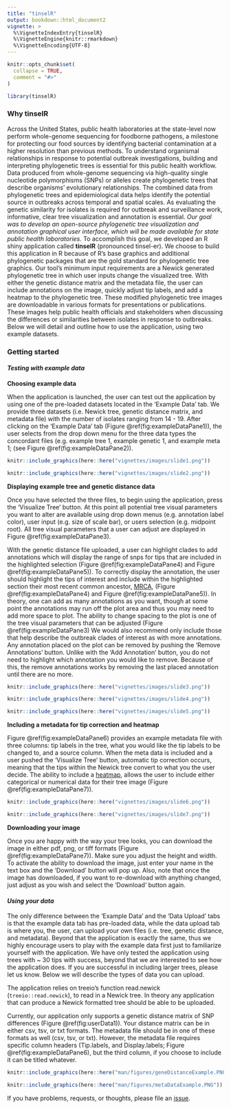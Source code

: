 ```yaml
---
title: "tinselR"
output: bookdown::html_document2
vignette: >
  %\VignetteIndexEntry{tinselR}
  %\VignetteEngine{knitr::rmarkdown}
  %\VignetteEncoding{UTF-8}
---
```


```r
knitr::opts_chunk$set(
  collapse = TRUE,
  comment = "#>"
)
```

```r
library(tinselR)
```

### Why tinselR

Across the United States, public health laboratories at the state-level now
perform whole-genome sequencing for foodborne pathogens, a milestone for
protecting our food sources by identifying bacterial contamination at a higher
resolution than previous methods. To understand organismal relationships in
response to potential outbreak investigations, building and interpreting
phylogenetic trees is essential for this public health workflow. Data produced
from whole-genome sequencing via high-quality single nucleotide polymorphisms
(SNPs) or alleles create phylogenetic trees that describe organisms'
evolutionary relationships. The combined data from phylogenetic trees and
epidemiological data helps identify the potential source in outbreaks across
temporal and spatial scales. As evaluating the genetic similarity for isolates
is required for outbreak and surveillance work, informative, clear tree
visualization and annotation is essential. *Our goal was to develop an
open-source phylogenetic tree visualization and annotation graphical user
interface, which will be made available for state public health laboratories.*
To accomplish this goal, we developed an R shiny application called **tinselR**
(pronounced tinsel-er). We choose to build this application in R because of R's
base graphics and additional phylogenetic packages that are the gold standard
for phylogenetic tree graphics. Our tool's minimum input requirements are a
Newick generated phylogenetic tree in which user inputs change the visualized
tree. With either the genetic distance matrix and the metadata file, the user
can include annotations on the image, quickly adjust tip labels, and add a
heatmap to the phylogenetic tree. These modified phylogenetic tree images are
downloadable in various formats for presentations or publications. These images
help public health officials and stakeholders when discussing the differences or
similarities between isolates in response to outbreaks. Below we will detail
and outline how to use the application, using two example datasets.

### Getting started

#### *Testing with example data*

**Choosing example data**

When the application is launched, the user can test out the application by
using one of the pre-loaded datasets located in the 'Example Data' tab. We 
provide three datasets (i.e. Newick tree, genetic distance matrix, 
and metadata file) with the number of isolates ranging from 14 - 19. After
clicking on the 'Example Data' tab (Figure \@ref(fig:exampleDataPane1)), 
the user selects from the drop down menu for the three data types
the concordant files (e.g. example tree 1, example genetic 1, and 
example meta 1; (see Figure \@ref(fig:exampleDataPane2)). 

```r
knitr::include_graphics(here::here("vignettes/images/slide1.png"))
```


```r
knitr::include_graphics(here::here("vignettes/images/slide2.png"))
```

**Displaying example tree and genetic distance data**

Once you have selected the three files, to begin using the application, press
the 'Visualize Tree' button. At this point all potential tree visual parameters 
you want to alter are available using drop down menus (e.g. annotation label 
color), user input (e.g. size of scale bar), or users selection
(e.g. midpoint root). All tree visual parameters that a user can adjust are 
displayed in Figure \@ref(fig:exampleDataPane3).

With the genetic distance file uploaded, a user can highlight clades to 
add annotations which will display the range of snps for tips that are 
included in the highlighted selection (Figure \@ref(fig:exampleDataPane4) and 
Figure \@ref(fig:exampleDataPane5)). To correctly display the annotation, 
the user should highlight the tips of interest and include within the 
highlighted section their most recent common ancestor, [MRCA](https://evolution.berkeley.edu/evolibrary/article/phylogenetics_02),
(Figure \@ref(fig:exampleDataPane4) and Figure \@ref(fig:exampleDataPane5)). In 
theory, one can add as many annotations as you want, though at some point the
annotations may run off the plot area and thus you may need to add more
space to plot. The ability to change spacing to the plot is one of the tree 
visual parameters that can be adjusted (Figure \@ref(fig:exampleDataPane3) We 
would also recommend only include those that help describe the outbreak clades
of interest as with more annotations. Any annotation placed on the plot can 
be removed by pushing the 'Remove Annotations' button. Unlike with the 'Add
Annotation' button, you do not need to highlight which annotation you would like
to remove. Because of this, the remove annotations works by removing the last 
placed annotation until there are no more. 
```r
knitr::include_graphics(here::here("vignettes/images/slide3.png"))
```

```r
knitr::include_graphics(here::here("vignettes/images/slide4.png"))
```

```r
knitr::include_graphics(here::here("vignettes/images/slide5.png"))
```


**Including a metadata for tip correction and heatmap**

Figure \@ref(fig:exampleDataPane6) provides an example metadata file with 
three columns: tip labels in the tree, what you would like the tip labels to 
be changed to, and a source column. When the meta data is included and a user 
pushed the 'Visualize Tree' button, automatic tip correction occurs, meaning
that the tips within the Newick tree convert to what you the user decide. The 
ability to include a [heatmap](https://yulab-smu.top/treedata-book/chapter7.html),
allows the user to include either categorical or numerical data for their tree
image (Figure \@ref(fig:exampleDataPane7)). 

```r
knitr::include_graphics(here::here("vignettes/images/slide6.png"))
```

```r
knitr::include_graphics(here::here("vignettes/images/slide7.png"))
```


**Downloading your image**

Once you are happy with the way your tree looks, you can download the image 
in either pdf, png, or tiff formats (Figure \@ref(fig:exampleDataPane7)). Make 
sure you adjust the height and width. To activate the ability to download the 
image, just enter your name in the text box and the 'Download' button will pop
up. Also, note that once the image has downloaded, if you want to re-download 
with anything changed, just adjust as you wish and select the 'Download' button
again. 

#### *Using your data*

The only difference between the 'Example Data' and the 'Data Upload' tabs is 
that the example data tab has pre-loaded data, while the data upload tab is 
where you, the user, can upload your own files (i.e. tree, genetic distance, 
and metadata). Beyond that the application is exactly the same, thus we highly
encourage users to play with the example data first just to familiarize yourself
with the application. We have only tested the application using trees with 
~ 30 tips with success, beyond that we are interested to see how the application
does. If you are successful in including larger trees, please let us know. 
Below we will describe the types of data you can upload. 

The application relies on treeio's function read.newick (`treeio::read.newick`), 
to read in a Newick tree. In theory any application that can produce a Newick
formatted tree should be able to be uploaded. 

Currently, our application only supports a genetic distance matrix of SNP 
differences (Figure \@ref(fig:userData1)). Your distance matrix can be in either
csv, tsv, or txt formats. The metadata file should be in one of these formats 
as well (csv, tsv, or txt). However, the metadata file requires specific column
headers (Tip.labels, and Display.labels; Figure \@ref(fig:exampleDataPane6), but
the third column, if you choose to include it can be titled whatever. 

```r
knitr::include_graphics(here::here("man/figures/geneDistanceExample.PNG"))
```

```r
knitr::include_graphics(here::here("man/figures/metaDataExample.PNG"))
```

If you have problems, requests, or thoughts, please file an 
[issue](https://github.com/jennahamlin/tinselR/issues).

